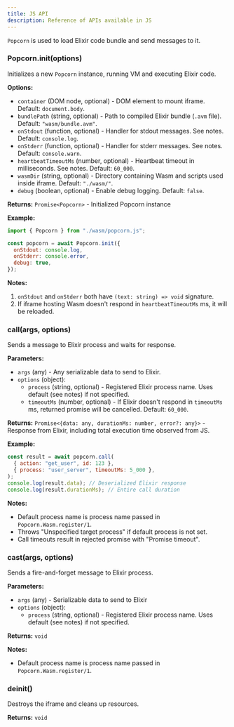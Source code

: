```yaml
---
title: JS API
description: Reference of APIs available in JS
---
```


`Popcorn` is used to load Elixir code bundle and send messages to it.

### Popcorn.init(options)

Initializes a new `Popcorn` instance, running VM and executing Elixir code.

**Options:**

- `container` (DOM node, optional) - DOM element to mount iframe. Default: `document.body`.
- `bundlePath` (string, optional) - Path to compiled Elixir bundle (`.avm` file). Default: `"wasm/bundle.avm"`.
- `onStdout` (function, optional) - Handler for stdout messages. See notes. Default: `console.log`.
- `onStderr` (function, optional) - Handler for stderr messages. See notes. Default: `console.warn`.
- `heartbeatTimeoutMs` (number, optional) - Heartbeat timeout in milliseconds. See notes. Default: `60_000`.
- `wasmDir` (string, optional) - Directory containing Wasm and scripts used inside iframe. Default: `"./wasm/"`.
- `debug` (boolean, optional) - Enable debug logging. Default: `false`.

**Returns:** `Promise<Popcorn>` - Initialized Popcorn instance

**Example:**

```js
import { Popcorn } from "./wasm/popcorn.js";

const popcorn = await Popcorn.init({
  onStdout: console.log,
  onStderr: console.error,
  debug: true,
});
```

**Notes:**

1. `onStdout` and `onStderr` both have `(text: string) => void` signature.
2. If iframe hosting Wasm doesn't respond in `heartbeatTimeoutMs` ms, it will be reloaded.

### call(args, options)

Sends a message to Elixir process and waits for response.

**Parameters:**

- `args` (any) - Any serializable data to send to Elixir.
- `options` (object):
  - `process` (string, optional) - Registered Elixir process name. Uses default (see notes) if not specified.
  - `timeoutMs` (number, optional) - If Elixir doesn't respond in `timeoutMs` ms, returned promise will be cancelled. Default: `60_000`.

**Returns:** `Promise<{data: any, durationMs: number, error?: any}>` - Response from Elixir, including total execution time observed from JS.

**Example:**

```js
const result = await popcorn.call(
  { action: "get_user", id: 123 },
  { process: "user_server", timeoutMs: 5_000 },
);
console.log(result.data); // Deserialized Elixir response
console.log(result.durationMs); // Entire call duration
```

**Notes:**

- Default process name is process name passed in `Popcorn.Wasm.register/1`.
- Throws "Unspecified target process" if default process is not set.
- Call timeouts result in rejected promise with "Promise timeout".

### cast(args, options)

Sends a fire-and-forget message to Elixir process.

**Parameters:**

- `args` (any) - Serializable data to send to Elixir
- `options` (object):
  - `process` (string, optional) - Registered Elixir process name. Uses default (see notes) if not specified.

**Returns:** `void`

**Notes:**

- Default process name is process name passed in `Popcorn.Wasm.register/1`.

### deinit()

Destroys the iframe and cleans up resources.

**Returns:** `void`
